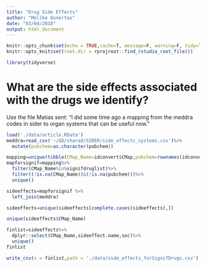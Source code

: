 ```yaml
---
title: "Drug Side Effects"
author: "Melike Donertas"
date: "03/04/2018"
output: html_document
---
```


```r
knitr::opts_chunk$set(echo = TRUE,cache=T, message=F, warning=F, tidy=TRUE, tidy.opts=list(width.cutoff=55))
knitr::opts_knit$set(root.dir = rprojroot::find_rstudio_root_file())
```

```r
library(tidyverse)
```


# What are the side effects associated with the drugs we identify?

Use the file Matias sent: "I did some time ago a mapping from the meddra codes in sider to organ systems that can be useful now."

```r
load('./data/article.RData')
meddra=read_csv('~/GD/shared/SIDER/side_effects_systems.csv')%>%
  mutate(pubchem=as.character(pubchem))
```

```r
mapping=unique(tibble(CMap_Name=idconvert$CMap,pubchem=rownames(idconvert)))
mapforsignif=mapping%>%
  filter(CMap_Name%in%signifdruglist)%>%
  filter((!is.na(CMap_Name))&(!is.na(pubchem)))%>%
  unique()
```

```r
sideeffects=mapforsignif %>%
  left_join(meddra)
```

```r
sideeffects=unique(sideeffects[complete.cases(sideeffects),])
```

```r
unique(sideeffects$CMap_Name)
```

```r
finlist=sideeffects%>%
  dplyr::select(CMap_Name,sideeffect.name,soc)%>%
  unique()
finlist
```

```r
write_csv(x = finlist,path = './data/side_effects_forSignifDrugs.csv')
```


